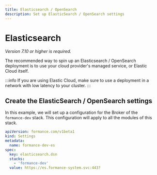 ```yaml
---
title: Elasticsearch / OpenSearch
description: Set up ElasticSearch / OpenSearch settings
---
```


# Elasticsearch

_Version 7.10 or higher is required._

The recommended way to spin up an Elasticsearch / OpenSearch deployment is to use your cloud provider's managed service, or Elastic Cloud itself.

:::info
If you are using Elastic Cloud, make sure to use a deployment in a network with low latency to your cluster.
:::

## Create the ElasticSearch / OpenSearch settings

In this example, we will set up a configuration for the Broker of the `formance-dev` stack. This configuration will apply to all the modules of this stack.

```yaml
apiVersion: formance.com/v1beta1
kind: Settings
metadata:
  name: formance-dev-es
spec:
  key: elasticsearch.dsn
  stacks:
    - 'formance-dev'
  value: https://es.formance-system.svc:443?
```
